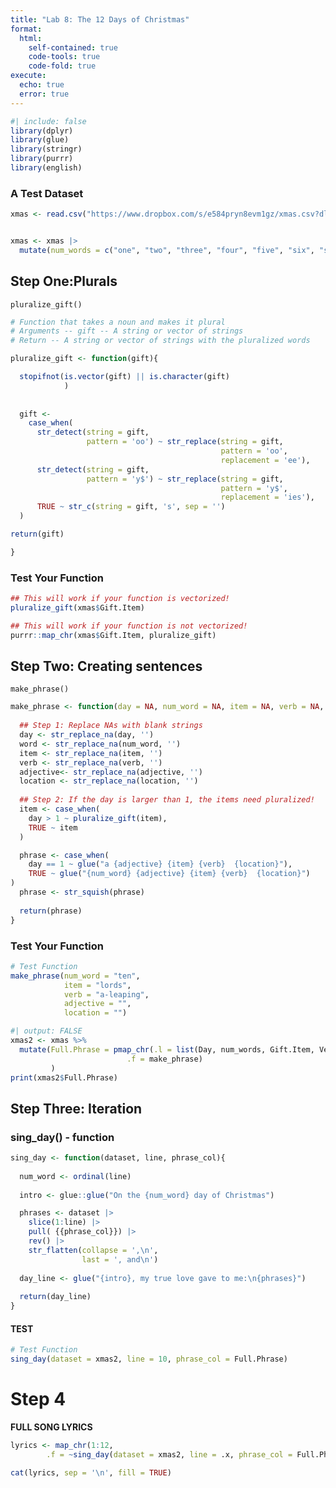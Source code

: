 ```yaml
---
title: "Lab 8: The 12 Days of Christmas"
format:
  html:
    self-contained: true
    code-tools: true
    code-fold: true
execute:
  echo: true
  error: true
---
```


```r
#| include: false
library(dplyr)
library(glue)
library(stringr)
library(purrr)
library(english)
```

### A Test Dataset

```r
xmas <- read.csv("https://www.dropbox.com/s/e584pryn8evm1gz/xmas.csv?dl=1")


xmas <- xmas |>
  mutate(num_words = c("one", "two", "three", "four", "five", "six", "seven", "eight", "nine", "ten", "eleven", "twelve"))
```

## Step One:Plurals

`pluralize_gift()`

```r
# Function that takes a noun and makes it plural
# Arguments -- gift -- A string or vector of strings
# Return -- A string or vector of strings with the pluralized words

pluralize_gift <- function(gift){

  stopifnot(is.vector(gift) || is.character(gift)
            )
  
  
  gift <- 
    case_when(
      str_detect(string = gift, 
                 pattern = 'oo') ~ str_replace(string = gift,
                                               pattern = 'oo',
                                               replacement = 'ee'),
      str_detect(string = gift, 
                 pattern = 'y$') ~ str_replace(string = gift,
                                               pattern = 'y$', 
                                               replacement = 'ies'),
      TRUE ~ str_c(string = gift, 's', sep = '')
  )

return(gift)

}
```

### Test Your Function

```r
## This will work if your function is vectorized!
pluralize_gift(xmas$Gift.Item)

## This will work if your function is not vectorized!
purrr::map_chr(xmas$Gift.Item, pluralize_gift)

```

## Step Two: Creating sentences

`make_phrase()`

```r

make_phrase <- function(day = NA, num_word = NA, item = NA, verb = NA, adjective = NA, location = NA) {
  
  ## Step 1: Replace NAs with blank strings
  day <- str_replace_na(day, '')
  word <- str_replace_na(num_word, '')
  item <- str_replace_na(item, '')
  verb <- str_replace_na(verb, '')
  adjective<- str_replace_na(adjective, '')
  location <- str_replace_na(location, '')
  
  ## Step 2: If the day is larger than 1, the items need pluralized! 
  item <- case_when(
    day > 1 ~ pluralize_gift(item),
    TRUE ~ item
  )

  phrase <- case_when(
    day == 1 ~ glue("a {adjective} {item} {verb}  {location}"),
    TRUE ~ glue("{num_word} {adjective} {item} {verb}  {location}")
)
  phrase <- str_squish(phrase)
  
  return(phrase)
}

```

### Test Your Function

```r
# Test Function
make_phrase(num_word = "ten", 
            item = "lords", 
            verb = "a-leaping", 
            adjective = "", 
            location = "")
```

```r
#| output: FALSE
xmas2 <- xmas %>%
  mutate(Full.Phrase = pmap_chr(.l = list(Day, num_words, Gift.Item, Verb, Adjective, Location), 
                          .f = make_phrase)
         )
print(xmas2$Full.Phrase)
```

## Step Three: Iteration

### sing_day() - function

```r
sing_day <- function(dataset, line, phrase_col){
  
  num_word <- ordinal(line)
  
  intro <- glue::glue("On the {num_word} day of Christmas")

  phrases <- dataset |>
    slice(1:line) |>
    pull( {{phrase_col}}) |>
    rev() |>
    str_flatten(collapse = ',\n',
                last = ', and\n')
  
  day_line <- glue("{intro}, my true love gave to me:\n{phrases}")
    
  return(day_line)
}


```

#### TEST

```r
# Test Function
sing_day(dataset = xmas2, line = 10, phrase_col = Full.Phrase)
```

# Step 4

**FULL SONG LYRICS**

```r

lyrics <- map_chr(1:12,
        .f = ~sing_day(dataset = xmas2, line = .x, phrase_col = Full.Phrase))

cat(lyrics, sep = '\n', fill = TRUE)
```
